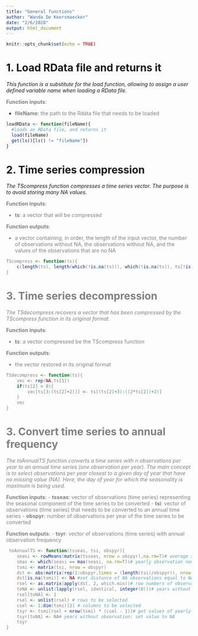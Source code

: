 ```yaml
---
title: "General functions"
author: "Wanda De Keersmaecker"
date: "2/6/2020"
output: html_document
---
```


```r
knitr::opts_chunk$set(echo = TRUE)
```

# 1. Load RData file and returns it
_This function is a substitute for the load function, allowing to assign a user defined variable name when loading a RData file._

<font color=gray>__Function inputs__:

* __fileName__: the path to the Rdata file that needs to be loaded</font>

```r
loadRData <- function(fileName){
  #loads an RData file, and returns it
  load(fileName)
  get(ls()[ls() != "fileName"])
}
```
# 2. Time series compression
_The TScompress function compresses a time series vector. The purpose is to avoid storing many NA values._

<font color=gray>__Function inputs__:

* __ts__: a vector that will be compressed

<font color=gray>__Function outputs__:

* a vector containing, in order, the length of the input vector, the number of observations without NA, the observations without NA, and the values of the observations that are no NA

```r
TScompress <- function(ts){
    c(length(ts), length(which(!is.na(ts))), which(!is.na(ts)), ts[!is.na(ts)])
}
```
# 3. Time series decompression
_The TSdecompress recovers a vector that has been compressed by the TScompress function in its original format._

<font color=gray>__Function inputs__:

* __ts__: a vector compressed be the TScompress function

<font color=gray>__Function outputs__:

* the vector restored in its original format

```r
TSdecompress <- function(ts){
    vec <- rep(NA,ts[1])
    if(ts[2] > 0){
        vec[ts[3:(ts[2]+2)]] <- ts[(ts[2]+3):((2*ts[2])+2)]
    } 
    vec
}
```
# 3. Convert time series to annual frequency
*The toAnnualTS function converts a time series with n observations per year to an annual time series (one observation per year). The main concept is to select observations per year closest to a given day of year that have no missing value (NA). Here, the day of year for which the seasonality is maximum is being used.*

<font color=gray>__Function inputs__:
 - __tsseas__: vector of observations (time series) representing the seasonal component of the time series to be converted
 - __tsi__: vector of observations (time series) that needs to be converted to an annual time series
 - __obspyr__: number of observations per year of the time series to be converted
 </font>
 
 <font color=gray>__Function outputs__:
 - __tsyr__: vector of observations (time series) with annual observation frequency
 </font>
 
```r
 toAnnualTS <- function(tsseas, tsi, obspyr){
    seasi <- rowMeans(matrix(tsseas, nrow = obspyr),na.rm=T)# average seasonality
    smax <- which(seasi == max(seasi, na.rm=T))# yearly observation number with max seas
    tsmi <- matrix(tsi, nrow = obspyr)
    dst <- abs(matrix(rep(1:obspyr,times = (length(tsi)/obspyr)), nrow = obspyr)-smax)# distance of observations to seasonal max
    dst[is.na(tsmi)] <- NA #set distance of NA observations equal to NA, these can not be selected
    rsel <- as.matrix(apply(dst, 2, which.min))# row numbers of observations to be selected, i.e. those closest to seasonal max
    toNA <- unlist(lapply(rsel, identical, integer(0)))# years without observation: assign temporary the first observation of the year
    rsel[toNA] <- 1
    rsel <- unlist(rsel) # rows to be selected
    csel <- 1:dim(tsmi)[2] # columns to be selected
    tsyr <- tsmi[rsel + nrow(tsmi) * (csel - 1)]# get values of yearly time series
    tsyr[toNA] <- NA# years without observation: set value to NA
    tsyr
}


```
